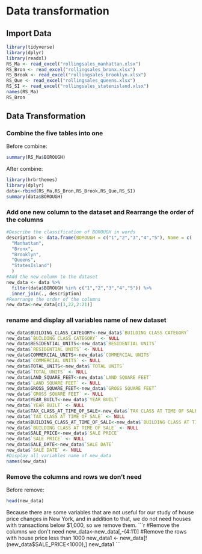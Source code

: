 # Data transformation
## Import Data
```r
library(tidyverse)
library(dplyr)
library(readxl)
RS_Ma <- read_excel("rollingsales_manhattan.xlsx")
RS_Bron <- read_excel("rollingsales_bronx.xlsx")
RS_Brook <- read_excel("rollingsales_brooklyn.xlsx")
RS_Que <- read_excel("rollingsales_queens.xlsx")
RS_SI <- read_excel("rollingsales_statenisland.xlsx")
names(RS_Ma)
RS_Bron
```

## Data Transformation
### Combine the five tables into one
Before combine:
```r
summary(RS_Ma$BOROUGH)
```
After combine:
```r
library(hrbrthemes)
library(dplyr)
data<-rbind(RS_Ma,RS_Bron,RS_Brook,RS_Que,RS_SI)
summary(data$BOROUGH)
```




### Add one new column to the dataset and Rearrange the order of the columns

```r
#Describe the classification of BOROUGH in words
description <- data.frame(BOROUGH = c("1","2","3","4","5"), Name = c(
  "Manhattan",
  "Bronx",
  "Brooklyn",
  "Queens",
  "StatesIsland")
  )
#Add the new column to the dataset
new_data <- data %>%
  filter(data$BOROUGH %in% c("1","2","3","4","5")) %>%
  inner_join(., description)
#Rearrange the order of the columns
new_data<-new_data[c(1,22,2:21)]
```
### rename and display all variables name of new dataset
```r
new_data$BUILDING_CLASS_CATEGORY<-new_data$`BUILDING CLASS CATEGORY`
new_data$`BUILDING CLASS CATEGORY` <- NULL
new_data$RESIDENTIAL_UNITS<-new_data$`RESIDENTIAL UNITS`
new_data$`RESIDENTIAL UNITS` <- NULL
new_data$COMMERCIAL_UNITS<-new_data$`COMMERCIAL UNITS`
new_data$`COMMERCIAL UNITS` <- NULL
new_data$TOTAL_UNITS<-new_data$`TOTAL UNITS`
new_data$`TOTAL UNITS` <- NULL
new_data$LAND_SQUARE_FEET<-new_data$`LAND SQUARE FEET`
new_data$`LAND SQUARE FEET` <- NULL
new_data$GROSS_SQUARE_FEET<-new_data$`GROSS SQUARE FEET`
new_data$`GROSS SQUARE FEET` <- NULL
new_data$YEAR_BUILT<-new_data$`YEAR BUILT`
new_data$`YEAR BUILT` <- NULL
new_data$TAX_CLASS_AT_TIME_OF_SALE<-new_data$`TAX CLASS AT TIME OF SALE`
new_data$`TAX CLASS AT TIME OF SALE` <- NULL
new_data$BUILDING_CLASS_AT_TIME_OF_SALE<-new_data$`BUILDING CLASS AT TIME OF SALE`
new_data$`BUILDING CLASS AT TIME OF SALE` <- NULL
new_data$SALE_PRICE<-new_data$`SALE PRICE`
new_data$`SALE PRICE` <- NULL
new_data$SALE_DATE<-new_data$`SALE DATE`
new_data$`SALE DATE` <- NULL
#Display all variables name of new_data
names(new_data)
```

### Remove the columns and rows we don't need
Before remove:
```r
head(new_data)
```
Because there are some variables that are not useful for our study of house price changes in New York, and in addition to that, we do not need houses with transactions below $1,000, so we remove them.
```r
#Remove the columns we don't need
new_data<-new_data[,-(4:11)]
#Remove the rows with house price less than 1000
new_data1 <- new_data[!(new_data$SALE_PRICE<1000),]
new_data1
```


